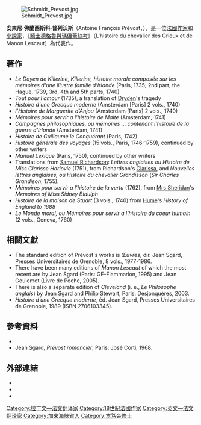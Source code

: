 [[File:Schmidt_Prevost.jpg|thumb]]

'''安東尼·佛蘭西斯科·普列沃斯'''（Antoine François Prévost，{{bd|1697年|4月1日|1763年|12月25日|}}），是一位[[法國|法國]][[作家|作家]]和[[小說家|小說家]]，《[[騎士德格魯與瑪儂蕾絲考|騎士德格魯與瑪儂蕾絲考]]》（L'histoire du chevalier des Grieux et de Manon Lescaut）為代表作。

==著作==
* ''Le Doyen de Killerine, Killerine, histoire morale composée sur les mémoires d'une illustre famille d'Irlande'' (Paris, 1735; 2nd part, the Hague, 1739, 3rd, 4th and 5th parts, 1740)
* ''Tout pour l'amour'' (1735), a translation of [[John_Dryden|Dryden]]'s tragedy
* ''Histoire d'une Grecque moderne'' (Amsterdam [Paris] 2 vols., 1740)
* ''l'Histoire de Marguerite d'Anjou'' (Amsterdam [Paris] 2 vols., 1740)
* ''Mémoires pour servir a l'histoire de Malte'' (Amsterdam, 1741)
* ''Campagnes philosophiques, ou mémoires ... contenant l'histoire de la guerre d'Irlande'' (Amsterdam, 1741)
* ''Histoire de Guillaume le Conquérant'' (Paris, 1742)
* ''Histoire générale des voyages'' (15 vols., Paris, 1746-1759), continued by other writers
* ''Manuel Lexique'' (Paris, 1750), continued by other writers
* Translations from [[Samuel_Richardson|Samuel Richardson]]: ''Lettres anglaises ou Histoire de Miss Clarisse Harlovie'' (1751), from Richardson's [[Clarissa|Clarissa]], and ''Nouvelles lettres anglaises, ou Histoire du chevalier Grandisson'' (''Sir Charles Grandison'', 1755).
* ''Mémoires pour servir a l'histoire de la vertu'' (1762), from [[Frances_Sheridan|Mrs Sheridan]]'s ''Memoires of Miss Sidney Bidulph''
* ''Histoire de la maison de Stuart'' (3 vols., 1740) from [[David_Hume|Hume]]'s ''History of England to 1688''
* ''Le Monde moral, ou Mémoires pour servir a l'histoire du coeur humain'' (2 vols., Geneva, 1760)

== 相關文獻 ==
* The standard edition of Prévost's works is ''Œuvres'', dir. Jean Sgard, Presses Universitaires de Grenoble, 8 vols., 1977-1986.
* There have been many editions of ''Manon Lescaut'' of which the most recent are by Jean Sgard (Paris: GF-Flammarion, 1995) and Jean Goulemot (Livre de Poche, 2005).
* There is also a separate edition of ''Cleveland'' (i. e., ''Le Philosophe anglais'') by Jean Sgard and Philip Stewart, Paris: Desjonquères, 2003.
* ''Histoire d’une Grecque moderne'', éd. Jean Sgard, Presses Universitaires de Grenoble, 1989 (ISBN 2706103345).

== 參考資料 ==
* {{EB1911}}
* Jean Sgard, ''Prévost romancier'', Paris: José Corti, 1968.

== 外部連結 ==
{{wikisource author|Antoine François Prévost}}
{{wikiquote}}
{{Commons category|Antoine François Prévost}}
* {{Gutenberg author |id=Prévost,+abbé | name=abbé Prévost}}
* {{Internet Archive author |sname=Antoine François Prévost |sopt=w}}
* {{Librivox author |id=11911}}

[[Category:拉丁文—法文翻译家|Category:拉丁文—法文翻译家]]
[[Category:18世紀法國作家|Category:18世紀法國作家]]
[[Category:英文—法文翻译家|Category:英文—法文翻译家]]
[[Category:加來海峽省人|Category:加來海峽省人]]
[[Category:本笃会修士|Category:本笃会修士]]